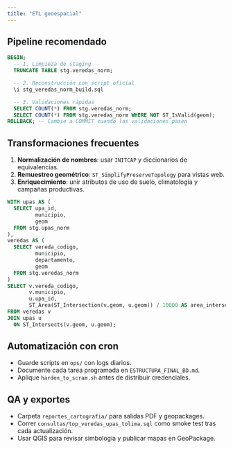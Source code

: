 ```yaml
---
title: "ETL geoespacial"
---
```


## Pipeline recomendado

```sql
BEGIN;
  -- 1. Limpieza de staging
  TRUNCATE TABLE stg.veredas_norm;

  -- 2. Reconstrucción con script oficial
  \i stg_veredas_norm_build.sql

  -- 3. Validaciones rápidas
  SELECT COUNT(*) FROM stg.veredas_norm;
  SELECT COUNT(*) FROM stg.veredas_norm WHERE NOT ST_IsValid(geom);
ROLLBACK; -- Cambie a COMMIT cuando las validaciones pasen
```

## Transformaciones frecuentes

1. **Normalización de nombres**: usar `INITCAP` y diccionarios de equivalencias.
2. **Remuestreo geométrico**: `ST_SimplifyPreserveTopology` para vistas web.
3. **Enriquecimiento**: unir atributos de uso de suelo, climatología y campañas productivas.

```sql
WITH upas AS (
  SELECT upa_id,
         municipio,
         geom
  FROM stg.upas_norm
),
veredas AS (
  SELECT vereda_codigo,
         municipio,
         departamento,
         geom
  FROM stg.veredas_norm
)
SELECT v.vereda_codigo,
       v.municipio,
       u.upa_id,
       ST_Area(ST_Intersection(v.geom, u.geom)) / 10000 AS area_interseccion_ha
FROM veredas v
JOIN upas u
  ON ST_Intersects(v.geom, u.geom);
```

## Automatización con cron

- Guarde scripts en `ops/` con logs diarios.
- Documente cada tarea programada en `ESTRUCTURA_FINAL_BD.md`.
- Aplique `harden_to_scram.sh` antes de distribuir credenciales.

## QA y exportes

- Carpeta `reportes_cartografia/` para salidas PDF y geopackages.
- Correr `consultas/top_veredas_upas_tolima.sql` como smoke test tras cada actualización.
- Usar QGIS para revisar simbología y publicar mapas en GeoPackage.
